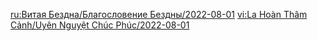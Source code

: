 {{Blessing of the Abyssal Moon
|name       = Windswept
|phase      = Waxing
|image      = Spiral Abyss Blessing 46.png
|details    =
<li>When a character triggers Swirl on an opponent, that opponent's {{Color|bp|DEF is decreased by 12%}} for 10s. Max 3 stacks. Each stack's duration is counted independently.</li>
|time_start = 2022-08-01 04:00:00
|time_end   = 2022-08-16 03:59:59
}}
<noinclude>
<!-- interwikis -->
[[ru:Витая Бездна/Благословение Бездны/2022-08-01]]
[[vi:La Hoàn Thâm Cảnh/Uyên Nguyệt Chúc Phúc/2022-08-01]]
</noinclude>